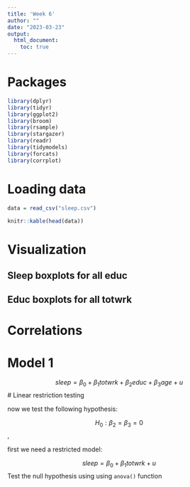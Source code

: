 ```yaml
---
title: 'Week 6'
author: ""
date: "2023-03-23"
output: 
  html_document:
    toc: true
---
```

# Packages

```r
library(dplyr)
library(tidyr)
library(ggplot2)
library(broom)
library(rsample)
library(stargazer)
library(readr)
library(tidymodels)
library(forcats)
library(corrplot)
```


# Loading data
```r
data = read_csv("sleep.csv")
```


```r
knitr::kable(head(data))
```


# Visualization
## Sleep boxplots for all educ







## Educ boxplots for all totwrk

# Correlations

# Model 1

$$sleep = \beta_0 + \beta_1 totwrk + \beta_2 educ + \beta_3 age + u$$
# Linear restriction testing

now we test the following hypothesis:

$$H_0: \beta_2 = \beta_3 = 0$$,

first we need a restricted model:

$$sleep = \beta_0 + \beta_1 totwrk + u$$
Test the null hypothesis using using `anova()` function





